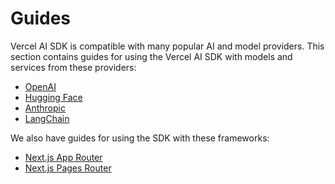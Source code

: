 # Guides

Vercel AI SDK is compatible with many popular AI and model providers. This section contains guides for using the Vercel AI SDK
with models and services from these providers:

- [OpenAI](./guides/openai)
- [Hugging Face](./guides/huggingface)
- [Anthropic](./guides/anthropic)
- [LangChain](./guides/langchain)

We also have guides for using the SDK with these frameworks:

- [Next.js App Router](./guides/nextjs-app)
- [Next.js Pages Router](./guides/nextjs-pages)
